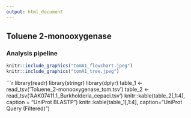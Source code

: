 ```yaml
---
output: html_document
---
```

## Toluene 2-monooxygenase
### Analysis pipeline

```r
knitr::include_graphics("tomA1_flowchart.jpeg")
knitr::include_graphics("tomA1_tree.jpeg")
```


```r
library(readr)
library(stringr)
library(dplyr)
table_1 <- read_tsv('Toluene_2-monooxygenase_tom.tsv')
table_2 <- read_tsv('AAK07411.1_Burkholderia_cepaci.tsv')
knitr::kable(table_2[,1:4], caption = "UniProt BLASTP")
knitr::kable(table_1[,1:4], caption="UniProt Query (Filtered)")